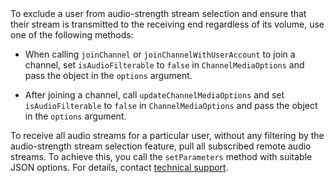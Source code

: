 <PlatformWrapper platform="android">
To exclude a user from audio-strength stream selection and ensure that their stream is transmitted to the receiving end regardless of its volume, use one of the following methods:

- When calling `joinChannel` or `joinChannelWithUserAccount` to join a channel, set `isAudioFilterable` to `false` in `ChannelMediaOptions` and pass the object in the `options` argument.

- After joining a channel, call `updateChannelMediaOptions` and set `isAudioFilterable` to `false` in `ChannelMediaOptions` and pass the object in the `options` argument.

To receive all audio streams for a particular user, without any filtering by the audio-strength stream selection feature, pull all subscribed remote audio streams. To achieve this, you call the `setParameters` method with suitable JSON options. For details, contact [technical support](mailto:support@agora.io).

</PlatformWrapper>
